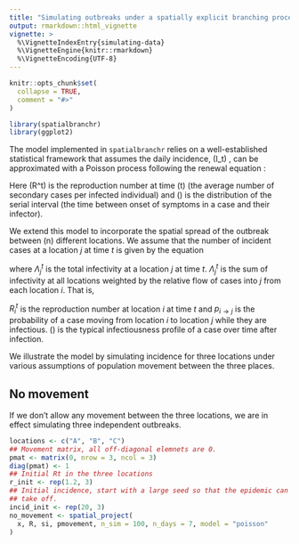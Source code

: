 ```yaml
---
title: "Simulating outbreaks under a spatially explicit branching process"
output: rmarkdown::html_vignette
vignette: >
  %\VignetteIndexEntry{simulating-data}
  %\VignetteEngine{knitr::rmarkdown}
  %\VignetteEncoding{UTF-8}
---
```


```r
knitr::opts_chunk$set(
  collapse = TRUE,
  comment = "#>"
)
```

```r
library(spatialbranchr)
library(ggplot2)
```

The model implemented in `spatialbranchr` 
relies on a well-established statistical framework that
assumes the daily incidence, \(I_t\) , can be approximated with a
Poisson process following the renewal equation \cite{fraser2007estimating}:

\begin{equation}
I_{t} \sim 
  Pois\left( 
  R^{t} \sum_{s = 1}^{t}{I_{i}^{t - s} \omega_{s}}
  \right).
  \label{eq:likelihood1}
\end{equation}

Here \(R^t\) is the reproduction number at time \(t\) (the average
number of secondary cases per infected individual) and \(\omega\) is the
distribution of the serial interval (the time between onset of symptoms
in a case and their infector).

We extend this model to incorporate the spatial spread of the outbreak
between \(n\) different locations. We assume that the number of incident cases at a
location $j$ at time $t$ is given by the equation

\begin{equation}
I_{j}^{t} \sim Pois\left( \Lambda_{j}^{t} \right), 
\label{eq:likelihood2}
\end{equation}

where $\Lambda_{j}^{t}$ is the total infectivity at a location $j$ at
time $t$. $\Lambda_{j}^{t}$ is
the sum of infectivity at all locations weighted by the relative flow of
cases into $j$ from each location $i$. That is, 

\begin{equation}
\Lambda_{j}^{t} = \sum_{i = 1}^{n} 
  {\left( p_{i \rightarrow j}
  R_{i}^{t} \sum_{s = 1}^{t}{I_{i}^{t - s} \omega_{s}}
  \right)}.
\label{eq:biglambda}
\end{equation}

$R_{i}^{t}$ is the reproduction number at location $i$ at time $t$
and $p_{i \rightarrow j}$ is the probability of a case moving from
location $i$ to location $j$ while they are infectious. \(\omega\) is
the typical infectiousness profile of a case over time after
infection. 

We illustrate the model by simulating incidence for three locations
under various assumptions of population movement between the three places.

## No movement

If we don't allow any movement between the three locations, we are in
effect simulating three independent outbreaks.

```r
locations <- c("A", "B", "C")
## Movement matrix, all off-diagonal elemnets are 0.
pmat <- matrix(0, nrow = 3, ncol = 3)
diag(pmat) <- 1
## Initial Rt in the three locations
r_init <- rep(1.2, 3)
## Initial incidence, start with a large seed so that the epidemic can
## take off.
incid_init <- rep(20, 3)
no_movement <- spatial_project(
  x, R, si, pmovement, n_sim = 100, n_days = 7, model = "poisson"
)
```

